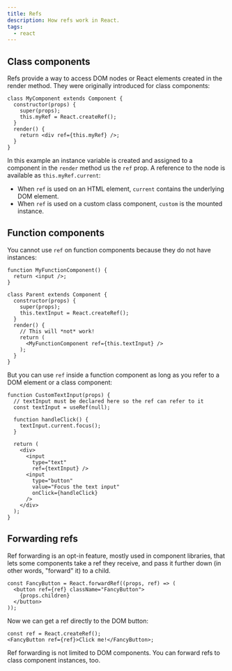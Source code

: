 ```yaml
---
title: Refs
description: How refs work in React.
tags:
  - react
---
```


## Class components

Refs provide a way to access DOM nodes or React elements created in the render
method. They were originally introduced for class components:

```
class MyComponent extends Component {
  constructor(props) {
    super(props);
    this.myRef = React.createRef();
  }
  render() {
    return <div ref={this.myRef} />;
  }
}
```

In this example an instance variable is created and assigned to a component in
the `render` method us the `ref` prop. A reference to the node is available as
`this.myRef.current`:

- When `ref` is used on an HTML element, `current` contains the underlying DOM
  element.
- When `ref` is used on a custom class component, `custom` is the mounted
  instance.

## Function components

You cannot use `ref` on function components because they do not have instances:

```
function MyFunctionComponent() {
  return <input />;
}

class Parent extends Component {
  constructor(props) {
    super(props);
    this.textInput = React.createRef();
  }
  render() {
    // This will *not* work!
    return (
      <MyFunctionComponent ref={this.textInput} />
    );
  }
}
```

But you can use `ref` inside a function component as long as you refer to a DOM
element or a class component:

```
function CustomTextInput(props) {
  // textInput must be declared here so the ref can refer to it
  const textInput = useRef(null);

  function handleClick() {
    textInput.current.focus();
  }

  return (
    <div>
      <input
        type="text"
        ref={textInput} />
      <input
        type="button"
        value="Focus the text input"
        onClick={handleClick}
      />
    </div>
  );
}
```

## Forwarding refs

Ref forwarding is an opt-in feature, mostly used in component libraries, that
lets some components take a ref they receive, and pass it further down (in other
words, "forward" it) to a child.

```
const FancyButton = React.forwardRef((props, ref) => (
  <button ref={ref} className="FancyButton">
    {props.children}
  </button>
));
```

Now we can get a ref directly to the DOM button:

```
const ref = React.createRef();
<FancyButton ref={ref}>Click me!</FancyButton>;
```

Ref forwarding is not limited to DOM components. You can forward refs to class
component instances, too.
